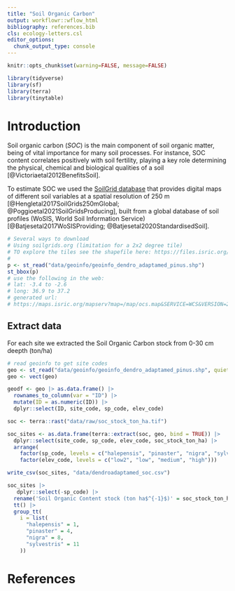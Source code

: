 ```yaml
---
title: "Soil Organic Carbon"
output: workflowr::wflow_html
bibliography: references.bib
cls: ecology-letters.csl
editor_options:
  chunk_output_type: console
---
```


```r
knitr::opts_chunk$set(warning=FALSE, message=FALSE)
```

```r
library(tidyverse)
library(sf)
library(terra)
library(tinytable)
```

# Introduction 
Soil organic carbon (*SOC*) is the main component of soil organic matter, being of vital importance for many soil processes. For instance,  SOC content correlates positively with soil fertility, playing a key role determining the physical, chemical and biological qualities of a soil [@Victoriaetal2012BenefitsSoil].  

To estimate SOC we used the [SoilGrid database](https://soilgrids.org/) that provides digital maps of different soil variables at a spatial resolution of 250 m [@Hengletal2017SoilGrids250mGlobal; @Poggioetal2021SoilGridsProducing], built from a global database of soil profiles (WoSIS, World Soil Information Service)[@Batjesetal2017WoSISProviding; @Batjesetal2020StandardisedSoil]. 


```r
# Several ways to download 
# Using soilgrids.org (limitation for a 2x2 degree tile)
# TO explore the tiles see the shapefile here: https://files.isric.org/soilgrids/latest/data/soc/ 
# 
p <- st_read("data/geoinfo/geoinfo_dendro_adaptamed_pinus.shp") 
st_bbox(p)
# use the following in the web:
# lat: -3.4 to -2.6
# long: 36.9 to 37.2
# generated url: 
# https://maps.isric.org/mapserv?map=/map/ocs.map&SERVICE=WCS&VERSION=2.0.1&REQUEST=GetCoverage&COVERAGEID=ocs_0-30cm_mean&FORMAT=image/tiff&SUBSET=long(-3.4000,-2.6000)&SUBSET=lat(36.9000,37.2000)&SUBSETTINGCRS=http://www.opengis.net/def/crs/EPSG/0/4326&OUTPUTCRS=http://www.opengis.net/def/crs/EPSG/0/4326
```

## Extract data 

For each site we extracted the Soil Organic Carbon stock from 0-30 cm deepth (ton/ha)

```r
# read geoinfo to get site codes
geo <- st_read("data/geoinfo/geoinfo_dendro_adaptamed_pinus.shp", quiet=TRUE)
geo <- vect(geo)

geodf <- geo |> as.data.frame() |>
  rownames_to_column(var = "ID") |>
  mutate(ID = as.numeric(ID)) |> 
  dplyr::select(ID, site_code, sp_code, elev_code)

soc <- terra::rast("data/raw/soc_stock_ton_ha.tif")

soc_sites <- as.data.frame(terra::extract(soc, geo, bind = TRUE)) |> 
  dplyr::select(site_code, sp_code, elev_code, soc_stock_ton_ha) |> 
  arrange(
    factor(sp_code, levels = c("halepensis", "pinaster", "nigra", "sylvestris")), 
    factor(elev_code, levels = c("low2", "low", "medium", "high")))

write_csv(soc_sites, "data/dendroadaptamed_soc.csv")
```

```r
soc_sites |> 
   dplyr::select(-sp_code) |> 
  rename('Soil Organic Content stock (ton ha$^{-1}$)' = soc_stock_ton_ha) |> 
  tt() |> 
  group_tt(
    i = list(
      "halepensis" = 1,
      "pinaster" = 4, 
      "nigra" = 8, 
      "sylvestris" = 11
    ))
```


# References 


